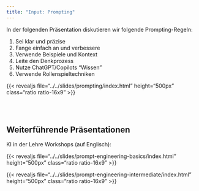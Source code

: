 ```yaml
---
title: "Input: Prompting"
---
```


In der folgenden Präsentation diskutieren wir folgende Prompting-Regeln:


1. Sei klar und präzise
2. Fange einfach an und verbessere
3. Verwende Beispiele und Kontext
4. Leite den Denkprozess
5. Nutze ChatGPT/Copilots "Wissen"
6. Verwende Rollenspieltechniken


{{< revealjs file="../../slides/prompting/index.html" height="500px" class="ratio ratio-16x9" >}}

<!-- {{< pdf file="../../slides/prompting/index.qmd" width=100% height=800 >}} -->

<br> <br>

## Weiterführende Präsentationen 
KI in der Lehre Workshops (auf Englisch):

{{< revealjs file="../../slides/prompt-engineering-basics/index.html" height="500px" class="ratio ratio-16x9" >}}


{{< revealjs file="../../slides/prompt-engineering-intermediate/index.html" height="500px" class="ratio ratio-16x9" >}}

